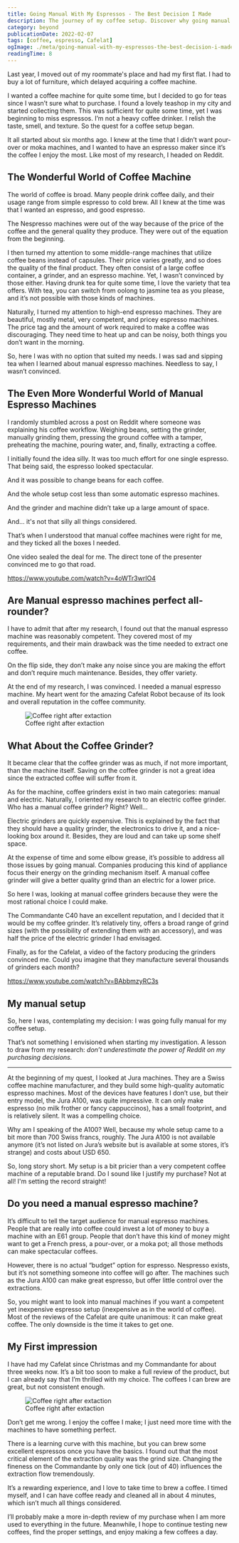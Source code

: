 ```yaml
---
title: Going Manual With My Espressos - The Best Decision I Made
description: The journey of my coffee setup. Discover why going manual is the best decision for any espresso enthusiast.
category: beyond
publicationDate: 2022-02-07
tags: [coffee, espresso, Cafelat]
ogImage: ./meta/going-manual-with-my-espressos-the-best-decision-i-made.png
readingTime: 8
---
```



Last year, I moved out of my roommate's place and had my first flat. I had to buy a lot of furniture, which delayed acquiring a coffee machine.

I wanted a coffee machine for quite some time, but I decided to go for teas since I wasn’t sure what to purchase. I found a lovely teashop in my city and started collecting them. This was sufficient for quite some time, yet I was beginning to miss espressos. I’m not a heavy coffee drinker. I relish the taste, smell, and texture. So the quest for a coffee setup began.

It all started about six months ago. I knew at the time that I didn’t want pour-over or moka machines, and I wanted to have an espresso maker since it’s the coffee I enjoy the most. Like most of my research, I headed on Reddit.

## The Wonderful World of Coffee Machine

The world of coffee is broad. Many people drink coffee daily, and their usage range from simple espresso to cold brew. All I knew at the time was that I wanted an espresso, and good espresso.

The Nespresso machines were out of the way because of the price of the coffee and the general quality they produce. They were out of the equation from the beginning.

I then turned my attention to some middle-range machines that utilize coffee beans instead of capsules. Their price varies greatly, and so does the quality of the final product. They often consist of a large coffee container, a grinder, and an espresso machine. Yet, I wasn’t convinced by those either. Having drunk tea for quite some time, I love the variety that tea offers. With tea, you can switch from oolong to jasmine tea as you please, and it’s not possible with those kinds of machines.

Naturally, I turned my attention to high-end espresso machines. They are beautiful, mostly metal, very competent, and pricey espresso machines. The price tag and the amount of work required to make a coffee was discouraging. They need time to heat up and can be noisy, both things you don’t want in the morning.

So, here I was with no option that suited my needs. I was sad and sipping tea when I learned about manual espresso machines. Needless to say, I wasn’t convinced.

## The Even More Wonderful World of Manual Espresso Machines

I randomly stumbled across a post on Reddit where someone was explaining his coffee workflow. Weighing beans, setting the grinder, manually grinding them, pressing the ground coffee with a tamper, preheating the machine, pouring water, and, finally, extracting a coffee.

I initially found the idea silly. It was too much effort for one single espresso. That being said, the espresso looked spectacular.

And it was possible to change beans for each coffee.

And the whole setup cost less than some automatic espresso machines.

And the grinder and machine didn’t take up a large amount of space.

And... it's not that silly all things considered.

That’s when I understood that manual coffee machines were right for me, and they ticked all the boxes I needed.

One video sealed the deal for me. The direct tone of the presenter convinced me to go that road.

https://www.youtube.com/watch?v=4oWTr3wrIO4

## Are Manual espresso machines perfect all-rounder?

I have to admit that after my research, I found out that the manual espresso machine was reasonably competent. They covered most of my requirements, and their main drawback was the time needed to extract one coffee.

On the flip side, they don’t make any noise since you are making the effort and don’t require much maintenance. Besides, they offer variety.

At the end of my research, I was convinced. I needed a manual espresso machine. My heart went for the amazing Cafelat Robot because of its look and overall reputation in the coffee community.

<figure>
    <Image
        src={coffeeAfterExtraction}
        alt="Coffee right after extaction"
        class="mx-auto rounded-lg sm:w-2/3"
    />
    <figcaption class="text-sans text-center text-sm">Coffee right after extaction</figcaption>
</figure>

## What About the Coffee Grinder?

It became clear that the coffee grinder was as much, if not more important, than the machine itself. Saving on the coffee grinder is not a great idea since the extracted coffee will suffer from it.

As for the machine, coffee grinders exist in two main categories: manual and electric. Naturally, I oriented my research to an electric coffee grinder. Who has a manual coffee grinder? Right? Well…

Electric grinders are quickly expensive. This is explained by the fact that they should have a quality grinder, the electronics to drive it, and a nice-looking box around it. Besides, they are loud and can take up some shelf space.

At the expense of time and some elbow grease, it’s possible to address all those issues by going manual. Companies producing this kind of appliance focus their energy on the grinding mechanism itself. A manual coffee grinder will give a better quality grind than an electric for a lower price.

So here I was, looking at manual coffee grinders because they were the most rational choice I could make.

The Commandante C40 have an excellent reputation, and I decided that it would be my coffee grinder. It’s relatively tiny, offers a broad range of grind sizes (with the possibility of extending them with an accessory), and was half the price of the electric grinder I had envisaged.

Finally, as for the Cafelat, a video of the factory producing the grinders convinced me. Could you imagine that they manufacture several thousands of grinders each month?

https://www.youtube.com/watch?v=BAbbmzyRC3s

## My manual setup

So, here I was, contemplating my decision: I was going fully manual for my coffee setup.

That’s not something I envisioned when starting my investigation. A lesson to draw from my research: _don’t underestimate the power of Reddit on my purchasing decisions._

---

At the beginning of my quest, I looked at Jura machines. They are a Swiss coffee machine manufacturer, and they build some high-quality automatic espresso machines. Most of the devices have features I don’t use, but their entry model, the Jura A100, was quite impressive. It can only make espresso (no milk frother or fancy cappuccinos), has a small footprint, and is relatively silent. It was a compelling choice.

Why am I speaking of the A100? Well, because my whole setup came to a bit more than 700 Swiss francs, roughly. The Jura A100 is not available anymore (it’s not listed on Jura’s website but is available at some stores, it’s strange) and costs about USD 650.

So, long story short. My setup is a bit pricier than a very competent coffee machine of a reputable brand. Do I sound like I justify my purchase? Not at all! I'm setting the record straight!

## Do you need a manual espresso machine?

It’s difficult to tell the target audience for manual espresso machines. People that are really into coffee could invest a lot of money to buy a machine with an E61 group. People that don’t have this kind of money might want to get a French press, a pour-over, or a moka pot; all those methods can make spectacular coffees.

However, there is no actual “budget” option for espresso. Nespresso exists, but it’s not something someone into coffee will go after. The machines such as the Jura A100 can make great espresso, but offer little control over the extractions.

So, you might want to look into manual machines if you want a competent yet inexpensive espresso setup (inexpensive as in the world of coffee). Most of the reviews of the Cafelat are quite unanimous: it can make great coffee. The only downside is the time it takes to get one.

## My First impression

I have had my Cafelat since Christmas and my Commandante for about three weeks now. It’s a bit too soon to make a full review of the product, but I can already say that I’m thrilled with my choice. The coffees I can brew are great, but not consistent enough.

<figure>
    <Image
        src={niceCrema}
        alt="Coffee right after extaction"
        class="mx-auto rounded-lg sm:w-2/3"
    />
    <figcaption class="text-sans text-center text-sm">Coffee right after extaction</figcaption>
</figure>

Don’t get me wrong. I enjoy the coffee I make; I just need more time with the machines to have something perfect.

There is a learning curve with this machine, but you can brew some excellent espressos once you have the basics. I found out that the most critical element of the extraction quality was the grind size. Changing the fineness on the Commandante by only one tick (out of 40) influences the extraction flow tremendously.

It’s a rewarding experience, and I love to take time to brew a coffee. I timed myself, and I can have coffee ready and cleaned all in about 4 minutes, which isn’t much all things considered.

I’ll probably make a more in-depth review of my purchase when I am more used to everything in the future. Meanwhile, I hope to continue testing new coffees, find the proper settings, and enjoy making a few coffees a day.
